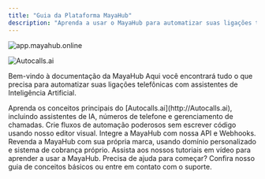 ```yaml
---
title: "Guia da Plataforma MayaHub"
description: "Aprenda a usar o MayaHub para automatizar suas ligações telefônicas com Inteligência Artificial. "
---
```


<img
  className="block dark:hidden"
  src="/automatizesuasligaçõesusandoainteligênciaartificialdamayahub.png"
  alt="app.mayahub.online"
  title={true}
/>

<img
  className="hidden dark:block"
  src="https://autocalls.ai/ogimage-en.jpg"
  alt="Autocalls.ai"
/>

Bem-vindo à documentação da MayaHub Aqui você encontrará tudo o que precisa para automatizar suas ligações telefônicas com assistentes de Inteligência Artificial.

<CardGroup cols={2}>
  <Card title="Guia da Plataforma" icon="book" color="#06df4b" href="/platform-guide/overview">
    Aprenda os conceitos principais do [Autocalls.ai](http://Autocalls.ai), incluindo assistentes de IA, números de telefone e gerenciamento de chamadas.
  </Card>
  <Card title="Automação No-Code" icon="wand-magic-sparkles" color="pink" href="/automation-platform/introduction">
    Crie fluxos de automação poderosos sem escrever código usando nosso editor visual.
  </Card>
  <Card title="API" icon="code" color="blue" href="/api-reference/introduction">
    Integre a MayaHub com nossa API e Webhooks.
  </Card>
  <Card title="White Label " icon="tag" color="red" href="/white-label/overview">
    Revenda a MayaHub com sua própria marca, usando domínio personalizado e sistema de cobrança próprio.
  </Card>
  <Card title="Video Aula" icon="video" color="red" href="/automation-platform/tutorials/">
    Assista aos nossos tutoriais em vídeo para aprender a usar a MayaHub.
  </Card>
</CardGroup>

<Note>
  Precisa de ajuda para começar? Confira nosso guia de conceitos básicos ou entre em contato com o suporte.
</Note>